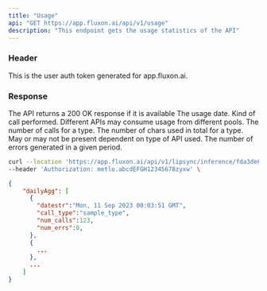 ```yaml
---
title: "Usage"
api: "GET https://app.fluxon.ai/api/v1/usage"
description: "This endpoint gets the usage statistics of the API"
---
```


### Header

<ParamField header="Authorization" type="string">
  This is the user auth token generated for app.fluxon.ai.
</ParamField>

### Response

<ResponseField name="dailyAgg" type="string">
  The API returns a 200 OK response if it is available
  <Expandable title="Attributes"> 
    <ResponseField name="datestr" type="string">
      The usage date.
    </ResponseField>
    <ResponseField name="call_type" type="string">
      Kind of call performed. Different APIs may consume usage from different pools.
    </ResponseField>
    <ResponseField name="num_calls" type="string">
      The number of calls for a type.
    </ResponseField>
    <ResponseField name="num_chars" type="string">
      The number of chars used in total for a type. May or may not be present dependent on type of API used.
    </ResponseField>
    <ResponseField name="num_errs" type="string">
      The number of errors generated in a given period.
    </ResponseField>
  </Expandable>
</ResponseField>

<RequestExample>

```bash Example Request
curl --location 'https://app.fluxon.ai/api/v1/lipsync/inference/fda3de6f-6b8f-42d6-a46a-8fdf772bcf19' \
--header 'Authorization: metlo.abcdEFGH12345678zyxw' \
```

</RequestExample>

<ResponseExample>

```json Sample available
{
    "dailyAgg": [
      {
        "datestr":"Mon, 11 Sep 2023 00:03:51 GMT",
        "call_type":"sample_type",
        "num_calls":123,
        "num_errs":0,
      },
      {
        ...
      },
      ...
    ]
}
```

</ResponseExample>
